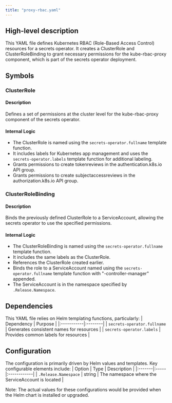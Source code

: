 ```yaml
---
title: "proxy-rbac.yaml"
---
```


## High-level description
This YAML file defines Kubernetes RBAC (Role-Based Access Control) resources for a secrets operator. It creates a ClusterRole and ClusterRoleBinding to grant necessary permissions for the kube-rbac-proxy component, which is part of the secrets operator deployment.

## Symbols

### ClusterRole
#### Description
Defines a set of permissions at the cluster level for the kube-rbac-proxy component of the secrets operator.

#### Internal Logic
- The ClusterRole is named using the `secrets-operator.fullname` template function.
- It includes labels for Kubernetes app management and uses the `secrets-operator.labels` template function for additional labeling.
- Grants permissions to create tokenreviews in the authentication.k8s.io API group.
- Grants permissions to create subjectaccessreviews in the authorization.k8s.io API group.

### ClusterRoleBinding
#### Description
Binds the previously defined ClusterRole to a ServiceAccount, allowing the secrets operator to use the specified permissions.

#### Internal Logic
- The ClusterRoleBinding is named using the `secrets-operator.fullname` template function.
- It includes the same labels as the ClusterRole.
- References the ClusterRole created earlier.
- Binds the role to a ServiceAccount named using the `secrets-operator.fullname` template function with "-controller-manager" appended.
- The ServiceAccount is in the namespace specified by `.Release.Namespace`.

## Dependencies
This YAML file relies on Helm templating functions, particularly:
| Dependency | Purpose |
|:-----------|:--------|
| `secrets-operator.fullname` | Generates consistent names for resources |
| `secrets-operator.labels` | Provides common labels for resources |

## Configuration
The configuration is primarily driven by Helm values and templates. Key configurable elements include:
| Option | Type | Description |
|:-------|:-----|:------------|
| `.Release.Namespace` | string | The namespace where the ServiceAccount is located |

Note: The actual values for these configurations would be provided when the Helm chart is installed or upgraded.